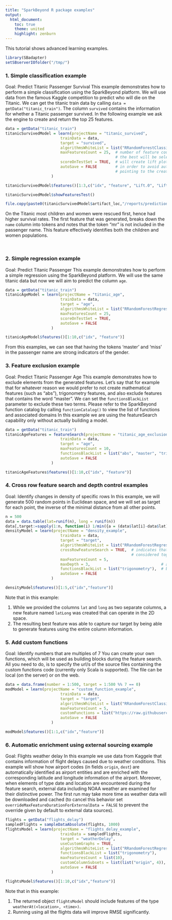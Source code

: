 ```yaml
---
title: "SparkBeyond R package examples"
output:
  html_document:
    toc: true
    theme: united
    highlight: zenburn
---
```

This tutorial shows advanced learning examples.

<!-- 
  Comment:
  ========
  Set eval = FALSE (with spaces) in places that you would like not be to evaluated permanently (i.e., not be capture by the replace all) 
--> 

<!-- 
Write text for all examples
Show sampling, grouping examples - in a different section
Show predict / create package etc example - should be in a different section
-->

```r
library(SBadapter)
setSBserverIOfolder("/tmp/")
```
  
    
### 1. Simple classification example
Goal: Predict Titanic Passenger Survival
This example demonstrates how to perform a simple classification using the SparkBeyond platform.
We will use data from the famous Kaggle competition to predict who will die on the Titanic.
We can get the titanic train data by calling `data = getData("titanic_train")`. The column `survived` contains the information for whether a Titanic passenger survived.
In the following example we ask the engine to create and return the top 25 features. 
```r
data = getData("titanic_train")
titanicSurvivedModel = learn(projectName = "titanic_survived",
                        trainData = data,
                        target = "survived",
                        algorithmsWhiteList = list("RRandomForestClassifier"),  
                        maxFeaturesCount = 25,  # number of feature counts to check (if a list is provided
                                                # the best will be selected using cross validation)
                        scoreOnTestSet = TRUE,  # will create lift plots and prediction table 
                        autoSave = FALSE        # in order to avoid automatically creating a local object 
                                                # pointing to the created model
                    )
```
```r
titanicSurvivedModel$features()[1:3,c("idx", "feature", "Lift.0", "Lift.1")]
```
```r
titanicSurvivedModel$showFeaturesTest()
```
```r
file.copy(paste0(titanicSurvivedModel$artifact_loc,"/reports/predictions/test/Lift_plot_survived_1.html"), getwd()) 
```
<!-- 
need to find a way to link it to "/Library/Frameworks/R.framework/Versions/3.1/Resources/library/SBadapter/extdata/" or externally (amazon?) or generate equivalent figure
<iframe width="400" height="400" src="./Lift_plot_survived_1.html" frameborder="0" seamless></iframe>
-->
On the Titanic most children and women were rescued first, hence had higher survival rates.
The first feature that was generated, breaks down the `name` column into tokens and notes that the token "mr" is not included in the passenger name. This feature effectively identifies both the children and women populations.

<br>
     
### 2. Simple regression example
Goal: Predict Titanic Passenger
This example demonstrates how to perform a simple regression using the SparkBeyond platform.
We will use the same titanic data but now we will aim to predict the column `age`.
```r
data = getData("titanic_train")
titanicAgeModel = learn(projectName = "titanic_age",
                        trainData = data,
                        target = "age",
                        algorithmsWhiteList = list("RRandomForestRegressor"),  
                        maxFeaturesCount = 25,
                        scoreOnTestSet = TRUE,
                        autoSave = FALSE
                    )

```
```r
titanicAgeModel$features()[1:10,c("idx", "feature")]
```
From this examples, we can see that having the tokens 'master' and 'miss' in the passenger name are strong indicators of the gender. 

### 3. Feature exclusion example
Goal: Predict Titanic Passenger Age
This example demonstrates how to exclude elements from the generated features. 
Let's say that for example that for whatever reason we would prefer to not create mathematical features (such as "abs"), trigonometry features, and also exclude features that contains the word "master". We can set the `functionsBlackList` parameter to exclude these two terms. Please refer to the SparkBeyond function catalog by calling `functionCatalog()` to view the list of functions and associated domains
In this example we are using the featureSearch capability only without actually building a model.
```r
data = getData("titanic_train")
titanicAgeFeatures = featureSearch(projectName = "titanic_age_exclusions",
                        trainData = data,
                        target = "age", 
                        maxFeaturesCount = 10,
                        functionsBlackList = list("abs", "master", "trigonometry"),  # blacklist trigonometric functions "abs" and "master"
                        autoSave = FALSE
                    )

```
```r
titanicAgeFeatures$features()[1:10,c("idx", "feature")]
```


### 4. Cross row feature search and depth control examples
Goal: Identify changes in density of specific rows
In this example, we will generate 500 random points in Euclidean space, and we will set as target for each point, the inverse of the minimal distance from all other points. 
```r
n = 500
data = data.table(lat=runif(n), long = runif(n))
data[,target:=sapply(1:n, function(i) 1/min({a = (data$lat[i]-data$lat)^2+(data$long[i]-data$long)^2; a[i] = Inf;a}))]
densityModel = learn(projectName = "density_example",
                        trainData = data,
                        target = "target",
                        algorithmsWhiteList = list("RRandomForestRegressor"),  
                        crossRowFeatureSearch = TRUE,  # indicates that points from all rows should be
                                                       # considered together during feature search
                        maxFeaturesCount = 5,
                        maxDepth = 3,                               # allowing a higher search space depth
                        functionsBlackList = list("trigonometry"),  # blacklist trigonometric functions
                        autoSave = FALSE
                    )
```
```r
densityModel$features()[1:5,c("idx","feature")]
```
Note that in this example:

1. While we provided the columns `lat` and `long` as two separate columns, a new feature named `latLong` was created that can operate in the 2D space.
2. The resulting best feature was able to capture our target by being able to generate features using the entire column information.

### 5. Add custom functions
Goal: Identify numbers that are multiples of 7
You can create your own functions, which will be used as building blocks during the feature search.
All you need to do, is to specify the url/s of the source files containing the custom functions code (currently only Scala is supported).
The file can be local (on the server) or on the web.
```r
data = data.frame(number = 1:500, target = 1:500 %% 7 == 0)
modModel = learn(projectName = "custom_function_example",
                        trainData = data,
                        target = "target",
                        algorithmsWhiteList = list("RRandomForestClassifier"),  
                        maxFeaturesCount = 5,                        
                        customFunctions = list("https://raw.githubusercontent.com/mesagie/etcetra/master/SampleFunctions.scala"),
                        autoSave = FALSE
                    )
```
```r
modModel$features()[1:1,c("idx","feature")]
```  
  
### 6. Automatic enrichment using external sourcing example
Goal: Flights weather delay
In this example we use data from Kaggele that contains information of flight delays caused due to weather conditions.
This example will show how airport codes (in fields `origin`, `dest`) are automatically identified as airport entities and are enriched with the corresponding latitude and longitude information of the airport.
Moreover, when elements of type date and location are encountered during the feature search, external data including NOAA weather are examined for their distinctive power.
The first run may take more time as weather data will be downloaded and cached (to cancel this behavior set `overrideMaxFeatureDurationForExternalData = FALSE` to prevent the override given by default to external data sources). 

```r
flights = getData("flights_delay")
sampledFlights = sampleDataAbsolute(flights, 1000)
flightsModel = learn(projectName = "flights_delay_example",
                        trainData = sampledFlights,
                        target = "weatherDelay",
                        useCustomGraphs = TRUE, 
                        algorithmsWhiteList = list("RRandomForestRegressor"),
                        functionsBlackList = list("trigonometry"),
                        maxFeaturesCount = list(10),
                        customColumnSubsets = list(list("origin", 4)),
                        autoSave = FALSE
                    )
```
```r
flightsModel$features()[1:10,c("idx","feature")]
```
Note that in this example:

1. The returned object `flightsModel` should include features of the type `weatherAt(<location>, <time>)`.
2. Running using all the flights data will improve RMSE significantly.

